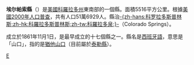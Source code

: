 {{noteTA
|T=zh-hans:埃尔帕索县 (科罗拉多州);zh-hk:厄爾巴索縣 (科羅拉多州);zh-tw:艾爾帕索縣 (科羅拉多州);
|1=zh-hans:埃尔帕索;zh-hk:厄爾巴索;zh-tw:艾爾帕索;
}}
{{Other places|艾爾帕索}}
<!--[[File:Map_of_Colorado_highlighting_El_Paso_County.svg|250px]]-->
{{Infobox U.S. County|
county  = 厄爾巴索縣|
state = 科羅拉多州 |
en county  = El Paso County|
en state = Colorado |
seal =  |
map size = 200 |
founded date = November 1 |
founded year = 1861 |
seat wl = Colorado Springs | 
area = 5,516 [[km²|km²]] (2,130 [[square_mile|mi²]]) |
area land  = 5,507 km² (2,126 mi²) |
area water = 8 km² (3 mi²) |
area percentage = 0.15% |
census yr = 2000|
pop = 516,929 |
density = 94 |
web = www.elpasoco.com |
|}}
'''埃尔帕索縣'''（{{lang-en|El Paso County}}）是[[美國|美國]][[科羅拉多州|科羅拉多州]]東南部的一個縣。面積5516平方公里。根據[[美國2000年人口普查|美國2000年人口普查]]，共有人口51萬6929人。縣治[[科羅拉多斯普林斯|-{zh-hans:科罗拉多斯普林斯;zh-hk:科羅拉多斯普林斯;zh-tw:科羅拉多泉;}-]]（Colorado Springs）。

成立於1861年11月1日，是最早成立的十七個縣之一。縣名是[[西班牙語|西班牙語]]，意思是「山口」，指的是[[猶他山口|猶他山口]]（目前屬於[[泰勒縣_(科羅拉多州)|泰勒縣]]）。

{{艾爾帕索縣 (科羅拉多州)}}
{{Colorado}}
{{Authority control}}
{{Colorado-stub}}

[[Category:科罗拉多州行政区划|E]]